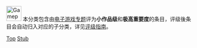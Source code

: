 [[Image:Gamepad.svg|40px]] 本分类包含由[[Wikipedia:电子游戏专题|电子游戏专题]]评为'''小作品级'''和'''极高重要度'''的条目，评级後条目会自动归入对应的子分类，详见[[Wikipedia:电子游戏专题/评级|评级指南]]。

[[Category:小作品级电子游戏条目|Top]]
[[Category:极高重要度电子游戏条目|Stub]]